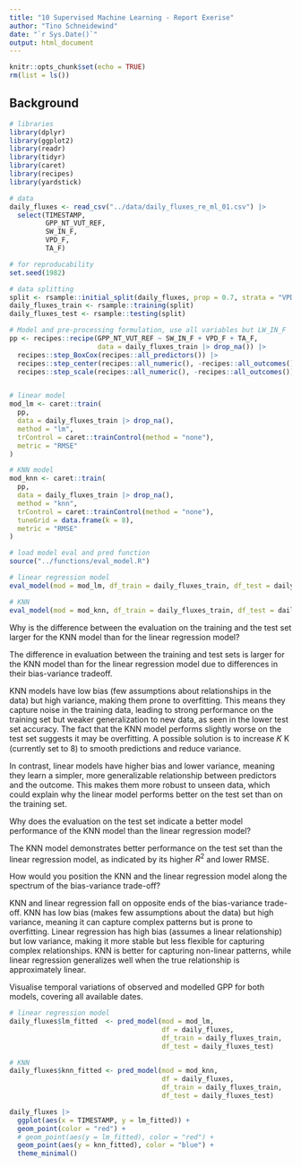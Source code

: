 ```yaml
---
title: "10 Supervised Machine Learning - Report Exerise"
author: "Tino Schneidewind"
date: "`r Sys.Date()`"
output: html_document
---
```


```r
knitr::opts_chunk$set(echo = TRUE)
rm(list = ls())
```

## Background



```r
# libraries
library(dplyr)
library(ggplot2)
library(readr)
library(tidyr)
library(caret)
library(recipes)
library(yardstick)
```


```r
# data 
daily_fluxes <- read_csv("../data/daily_fluxes_re_ml_01.csv") |>
  select(TIMESTAMP,
         GPP_NT_VUT_REF,
         SW_IN_F,
         VPD_F,
         TA_F)

# for reproducability
set.seed(1982)

# data splitting
split <- rsample::initial_split(daily_fluxes, prop = 0.7, strata = "VPD_F")
daily_fluxes_train <- rsample::training(split)
daily_fluxes_test <- rsample::testing(split)

# Model and pre-processing formulation, use all variables but LW_IN_F
pp <- recipes::recipe(GPP_NT_VUT_REF ~ SW_IN_F + VPD_F + TA_F, 
                      data = daily_fluxes_train |> drop_na()) |> 
  recipes::step_BoxCox(recipes::all_predictors()) |> 
  recipes::step_center(recipes::all_numeric(), -recipes::all_outcomes()) |>
  recipes::step_scale(recipes::all_numeric(), -recipes::all_outcomes())


# linear model
mod_lm <- caret::train(
  pp, 
  data = daily_fluxes_train |> drop_na(), 
  method = "lm",
  trControl = caret::trainControl(method = "none"),
  metric = "RMSE"
)

# KNN model
mod_knn <- caret::train(
  pp, 
  data = daily_fluxes_train |> drop_na(), 
  method = "knn",
  trControl = caret::trainControl(method = "none"),
  tuneGrid = data.frame(k = 8),
  metric = "RMSE"
)

# load model eval and pred function
source("../functions/eval_model.R")
```


```r

# linear regression model
eval_model(mod = mod_lm, df_train = daily_fluxes_train, df_test = daily_fluxes_test)

# KNN
eval_model(mod = mod_knn, df_train = daily_fluxes_train, df_test = daily_fluxes_test)
```
Why is the difference between the evaluation on the training and the test set larger for the KNN model than for the linear regression model?

The difference in evaluation between the training and test sets is larger for the KNN model than for the linear regression model due to differences in their bias-variance tradeoff.

KNN models have low bias (few assumptions about relationships in the data) but high variance, making them prone to overfitting. This means they capture noise in the training data, leading to strong performance on the training set but weaker generalization to new data, as seen in the lower test set accuracy. The fact that the KNN model performs slightly worse on the test set suggests it may be overfitting. A possible solution is to increase 
𝐾
K (currently set to 8) to smooth predictions and reduce variance.

In contrast, linear models have higher bias and lower variance, meaning they learn a simpler, more generalizable relationship between predictors and the outcome. This makes them more robust to unseen data, which could explain why the linear model performs better on the test set than on the training set.


Why does the evaluation on the test set indicate a better model performance of the KNN model than the linear regression model?

The KNN model demonstrates better performance on the test set than the linear regression model, as indicated by its higher $R^2$ and lower RMSE.


How would you position the KNN and the linear regression model along the spectrum of the bias-variance trade-off?

KNN and linear regression fall on opposite ends of the bias-variance trade-off. KNN has low bias (makes few assumptions about the data) but high variance, meaning it can capture complex patterns but is prone to overfitting. Linear regression has high bias (assumes a linear relationship) but low variance, making it more stable but less flexible for capturing complex relationships. KNN is better for capturing non-linear patterns, while linear regression generalizes well when the true relationship is approximately linear.


Visualise temporal variations of observed and modelled GPP for both models, covering all available dates.

```r

# linear regression model
daily_fluxes$lm_fitted  <- pred_model(mod = mod_lm, 
                                      df = daily_fluxes, 
                                      df_train = daily_fluxes_train, 
                                      df_test = daily_fluxes_test)

# KNN
daily_fluxes$knn_fitted <- pred_model(mod = mod_knn, 
                                      df = daily_fluxes,
                                      df_train = daily_fluxes_train,
                                      df_test = daily_fluxes_test)

```

```r

daily_fluxes |> 
  ggplot(aes(x = TIMESTAMP, y = lm_fitted)) +
  geom_point(color = "red") +
  # geom_point(aes(y = lm_fitted), color = "red") +
  geom_point(aes(y = knn_fitted), color = "blue") +
  theme_minimal()
```


<br>
